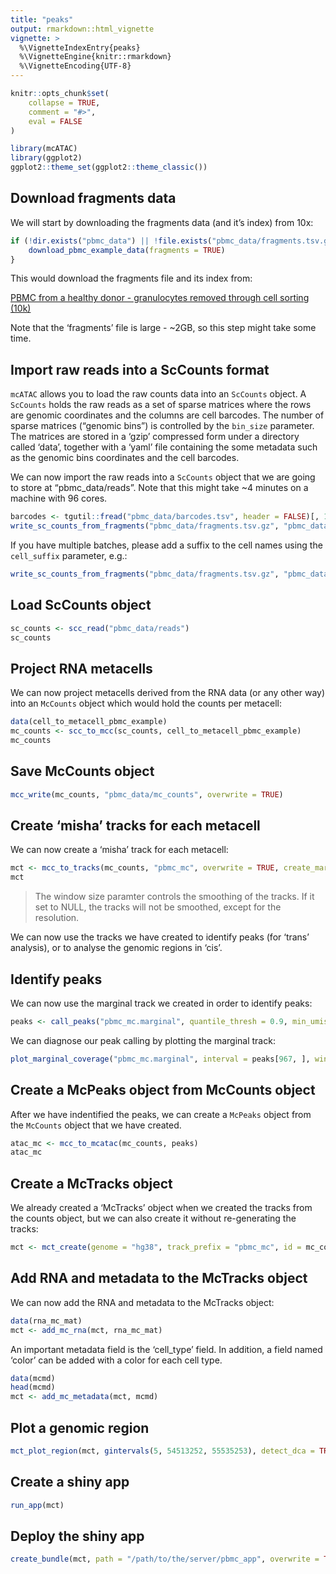```yaml
---
title: "peaks"
output: rmarkdown::html_vignette
vignette: >
  %\VignetteIndexEntry{peaks}
  %\VignetteEngine{knitr::rmarkdown}
  %\VignetteEncoding{UTF-8}
---
```


```r
knitr::opts_chunk$set(
    collapse = TRUE,
    comment = "#>",
    eval = FALSE
)
```

```r
library(mcATAC)
library(ggplot2)
ggplot2::theme_set(ggplot2::theme_classic())
```

## Download fragments data

We will start by downloading the fragments data (and it's index) from 10x:

```r
if (!dir.exists("pbmc_data") || !file.exists("pbmc_data/fragments.tsv.gz") || !file.exists("pbmc_data/fragments.tsv.gz.tbi")) {
    download_pbmc_example_data(fragments = TRUE)
}
```

This would download the fragments file and its index from:

[PBMC from a healthy donor - granulocytes removed through cell sorting (10k)](https://support.10xgenomics.com/single-cell-multiome-atac-gex/datasets/1.0.0/pbmc_granulocyte_sorted_10k?)

Note that the 'fragments' file is large - ~2GB, so this step might take some time. 

## Import raw reads into a ScCounts format

`mcATAC` allows you to load the raw counts data into an `ScCounts` object. A `ScCounts` holds the raw reads as a set of sparse matrices where the rows are genomic coordinates and the columns are cell barcodes. The number of sparse matrices ("genomic bins") is controlled by the `bin_size` parameter. The matrices are stored in a 'gzip' compressed form under a directory called 'data', together with a 'yaml' file containing the some metadata such as the genomic bins coordinates and the cell barcodes.

We can now import the raw reads into a `ScCounts` object that we are going to store at "pbmc_data/reads". Note that this might take ~4 minutes on a machine with 96 cores. 

```r
barcodes <- tgutil::fread("pbmc_data/barcodes.tsv", header = FALSE)[, 1]
write_sc_counts_from_fragments("pbmc_data/fragments.tsv.gz", "pbmc_data/reads", cell_names = barcodes, genome = "hg38", overwrite = TRUE)
```

If you have multiple batches, please add a suffix to the cell names using the `cell_suffix` parameter, e.g.:

```r
write_sc_counts_from_fragments("pbmc_data/fragments.tsv.gz", "pbmc_data/reads", cell_names = barcodes, cell_suffix = "batch1", genome = "hg38", overwrite = TRUE)
```

## Load ScCounts object

```r
sc_counts <- scc_read("pbmc_data/reads")
sc_counts
```

## Project RNA metacells

We can now project metacells derived from the RNA data (or any other way) into an `McCounts` object which would hold the counts per metacell: 

```r
data(cell_to_metacell_pbmc_example)
mc_counts <- scc_to_mcc(sc_counts, cell_to_metacell_pbmc_example)
mc_counts
```

## Save McCounts object

```r
mcc_write(mc_counts, "pbmc_data/mc_counts", overwrite = TRUE)
```

## Create 'misha' tracks for each metacell 

We can now create a 'misha' track for each metacell:

```r
mct <- mcc_to_tracks(mc_counts, "pbmc_mc", overwrite = TRUE, create_marginal_track = TRUE, window_size = NULL, resolution = 20)
mct
```

> The window size paramter controls the smoothing of the tracks. If it set to NULL, the tracks will not be smoothed, except for the resolution.

We can now use the tracks we have created to identify peaks (for 'trans' analysis), or to analyse the genomic regions in 'cis'. 

## Identify peaks

We can now use the marginal track we created in order to identify peaks: 

```r
peaks <- call_peaks("pbmc_mc.marginal", quantile_thresh = 0.9, min_umis = 8, target_size = 500, genome = "hg38")
```

We can diagnose our peak calling by plotting the marginal track: 

```r
plot_marginal_coverage("pbmc_mc.marginal", interval = peaks[967, ], window_size = 500, peaks = peaks, expand = 1e4, show_thresh = TRUE, quantile_thresh = 0.9, min_umis = 8, genome = "hg38", log_scale = FALSE)
```

## Create a McPeaks object from McCounts object 

After we have indentified the peaks, we can create a `McPeaks` object from the `McCounts` object that we have created.

```r
atac_mc <- mcc_to_mcatac(mc_counts, peaks)
atac_mc
```

## Create a McTracks object

We already created a 'McTracks' object when we created the tracks from the counts object, but we can also create it without re-generating the tracks:

```r
mct <- mct_create(genome = "hg38", track_prefix = "pbmc_mc", id = mc_counts@id, description = mc_counts@description)
```

## Add RNA and metadata to the McTracks object

We can now add the RNA and metadata to the McTracks object:

```r
data(rna_mc_mat)
mct <- add_mc_rna(mct, rna_mc_mat)
```

An important metadata field is the 'cell_type' field. In addition, a field named 'color' can be added with a color for each cell type. 

```r
data(mcmd)
head(mcmd)
mct <- add_mc_metadata(mct, mcmd)
```

## Plot a genomic region 

```r
mct_plot_region(mct, gintervals(5, 54513252, 55535253), detect_dca = TRUE, gene_annot = TRUE)
```

## Create a shiny app 

```r
run_app(mct)
```

## Deploy the shiny app 

```r
create_bundle(mct, path = "/path/to/the/server/pbmc_app", overwrite = TRUE, restart = TRUE)
```
